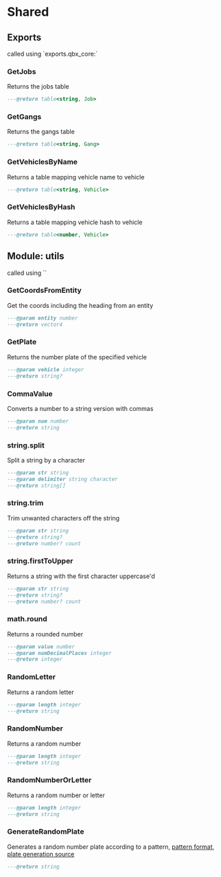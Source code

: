 
# Shared

## Exports

<Callout type="info">
  called using `exports.qbx_core:<FunctionName>`
</Callout>

### GetJobs
Returns the jobs table

```lua
---@return table<string, Job>
```

### GetGangs
Returns the gangs table

```lua
---@return table<string, Gang>
```

### GetVehiclesByName
Returns a table mapping vehicle name to vehicle

```lua
---@return table<string, Vehicle>
```

### GetVehiclesByHash
Returns a table mapping vehicle hash to vehicle

```lua
---@return table<number, Vehicle>
```

## Module: utils

<Callout type="info">
  called using `<FunctionName>`
</Callout>

### GetCoordsFromEntity

Get the coords including the heading from an entity

```lua
---@param entity number
---@return vector4
```

### GetPlate

Returns the number plate of the specified vehicle

```lua
---@param vehicle integer
---@return string?
```

### CommaValue

Converts a number to a string version with commas

```lua
---@param num number
---@return string
```

### string.split

Split a string by a character

```lua
---@param str string
---@param delimiter string character
---@return string[]
```

### string.trim

Trim unwanted characters off the string

```lua
---@param str string
---@return string?
---@return number? count
```

### string.firstToUpper

Returns a string with the first character uppercase'd

```lua
---@param str string
---@return string?
---@return number? count
```

### math.round

Returns a rounded number

```lua
---@param value number
---@param numDecimalPlaces integer
---@return integer
```

### RandomLetter

Returns a random letter

```lua
---@param length integer
---@return string
```

### RandomNumber

Returns a random number

```lua
---@param length integer
---@return string
```

### RandomNumberOrLetter

Returns a random number or letter

```lua
---@param length integer
---@return string
```

### GenerateRandomPlate

Generates a random number plate according to a pattern, [pattern format](https://docs.fivem.net/natives/?_0x79780FD2), [plate generation source](https://github.com/citizenfx/fivem/blob/cb97fbc54050e2309930128d6deed515d004a1bd/code/components/extra-natives-five/src/VehicleNumberPlateNatives.cpp#L25-L112)

```lua
---@return string
```

